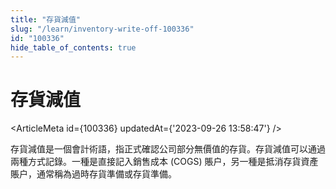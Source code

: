 ```yaml
---
title: "存貨減值"
slug: "/learn/inventory-write-off-100336"
id: "100336"
hide_table_of_contents: true
---
```



# 存貨減值

<ArticleMeta id={100336} updatedAt={'2023-09-26 13:58:47'} />
<div className='border-solid border-b border-t-0 my-4 border-[var(--ifm-color-gray-300)]' />

存貨減值是一個會計術語，指正式確認公司部分無價值的存貨。存貨減值可以通過兩種方式記錄。一種是直接記入銷售成本 (COGS) 賬户，另一種是抵消存貨資產賬户，通常稱為過時存貨準備或存貨準備。
